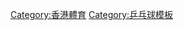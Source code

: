 {{Navbox
| name  = 香港乒乓球
| title = {{flagicon|HKG}} [[香港乒乓球代表隊|香港乒乓球]]
|listclass = hlist
| state = autocollapse

|titlestyle = background:MistyRose;
|groupstyle = background:snow;
|belowstyle = background:MistyRose;

|group1 = 組織
|list1  =
* [[香港乒乓球代表隊|乒乓球代表隊]]
* [[香港乒乓總會|乒乓總會]]

|group2 = 著名球員
|list2  =
* [[齊寶華]]
* [[陳丹蕾]]
* [[陳江華　(乒乓球運動員)|陳江華]]
* [[杜凱琹]]
* [[傅其芳]]
* [[江天一　(乒乓球運動員)|江天一]]
* [[姜華珺]]
* [[高禮澤]]
* [[劉錫晃]]
* [[柳絮飛]]
* [[劉惠廉]]
* [[李靜 (乒乓球運動員)|李靜]]
* [[李皓晴]]
* [[盧傳淞]]
* [[梁柱恩]]
* [[林菱]]
* [[桑亞嬋]]
* [[蘇慧音]]
* [[薛緒初]]
* [[唐鵬]]
* [[帖雅娜]]
* [[黃碧瑤]]
* [[黃鎮廷]]
* [[張瑞 (乒乓球運動員)|張瑞]]
* [[張鈺 (乒乓球運動員)|張鈺]]
* [[林兆恆]]

|belowclass= hlist
|below= 
* [[:Category:香港乒乓球運動員|香港乒乓球運動員列表]]
}}<noinclude>
[[Category:香港體育]]
[[Category:乒乓球模板]]
</noinclude>
